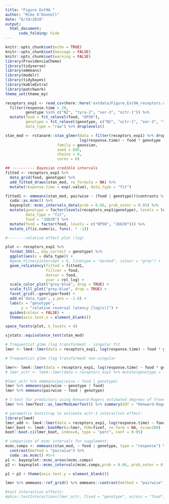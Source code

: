 ```yaml
---
title: "Figure Ext9A "
author: "Mike O'Donnell"
date: "6/19/2018"
output: 
  html_document:
      code_folding: hide
---
```



```r
knitr::opts_chunk$set(echo = TRUE)
knitr::opts_chunk$set(message = FALSE)
knitr::opts_chunk$set(warning = FALSE)
library(ProvidenciaChemo)
library(tidyverse)
library(emmeans)
library(modelr)
library(tidybayes)
library(kableExtra)
library(patchwork)
theme_set(theme_my)
```

```r

receptors_exp1 <- read_csv(here::here('extdata/Figure_Ext9A_receptors.csv')) %>%
  filter(response.time < 20,
         genotype %in% c("N2", "tyra-2", "ser-3", "octr-1")) %>%
  mutate(food = fct_relevel(food, "OP50"),
         genotype = fct_relevel(genotype, c("N2", "octr-1", "ser-3", "tyra-2")),
         data_type = "raw") %>% droplevels()  

stan_mod <- rstanarm::stan_glmer(data = filter(receptors_exp1) %>% droplevels(),
                                 log(response.time) ~ food * genotype  + (1|plateID), #add food|date back
                       family = gaussian,
                       seed = 695,
                       chains = 6,
                       cores = 6)

## ---------- Bayesian credible intervals 
fitted <- receptors_exp1 %>%
  data_grid(food, genotype) %>%
  add_fitted_draws(stan_mod, re_formula = NA) %>%
  mutate(response.time = exp(.value), data_type = "fit")

fitted1 <- emmeans(stan_mod, pairwise ~ (food | genotype))$contrasts %>% 
  coda::as.mcmc() %>% 
  bayesplot::mcmc_intervals_data(prob = 0.66, prob_outer = 0.95) %>%
  mutate(genotype = factor(levels(receptors_exp1$genotype), levels = levels(receptors_exp1$genotype)),
         data_type = "fit",
         food = "JUb39") %>%
  mutate(food = factor(food, levels = c("OP50", "JUb39"))) %>% 
  mutate_if(is.numeric, funs(. * -1))

#--------relative effect plot (log)

plot <- receptors_exp1 %>%
  format_SOS(., day_correct = genotype) %>%
  ggplot(aes(x = data_type)) +
  #geom_hline(yintercept = 0, linetype = "dashed", colour = "grey") +
  geom_relLatency(fitted = fitted1,
                  fillvar = food,
                  dotvar = food,
                  yvar = rel_log) +
  scale_color_plot("grey-blue", drop = TRUE) +
  scale_fill_plot("grey-blue", drop = TRUE) +
  facet_grid(.~genotype+food) +
  add.n('data_type', y.pos = -1.6) +
  labs(x = "genotype",
       y = "relative reversal latency [log(s)]") +
  guides(colour = FALSE) +
  theme(axis.text.x = element_blank())

space_facets(plot, n_facets = 4)

```

```r
sjstats::equivalence_test(stan_mod)

# frequentist glmm (log transformed) - singular fit
lmer <- lme4::lmer(data = receptors_exp1, log(response.time) ~ food * genotype + (food|date) + (1|plateID))

# frequentist glmm (log transformed) non-singular

lmer<- lme4::lmer(data = receptors_exp1, log(response.time) ~ food * genotype + (1|date) + (1|plateID))
# lmer_octr <- lme4::lmer(data = receptors_exp1 %>% mutate(genotype = fct_relevel(genotype, "octr-1")), log(response.time) ~ food * genotype + (1|date) + (1|plateID))

#lmer_octr %>% emmeans(pairwise ~ food | genotype)
lmer %>% emmeans(pairwise ~ genotype | food)
lmer %>% emmeans(pairwise ~ food | genotype)

# t-test for predictors using Kenward-Rogers estimated degrees of freedom
lmer %>% lmerTest::as_lmerModLmerTest() %>% summary(ddf = "Kenward-Roger")

# parametric bootstrap to estimate octr-1 interaction effect:
library(lme4)
lmer_add <- lme4::lmer(data = receptors_exp1, log(response.time) ~ food + genotype + (1|date) + (1|plateID))
lmer_boot <- lme4::bootMer(x=lmer, FUN=fixef, re.form = NA, nsim=200)
boot::boot.ci(lmer_boot, index=6, type = "perc", conf = 0.95)

# comparison of mcmc intervals for supplement:
mcmc.comps <- emmeans(stan_mod, ~ food | genotype, type = "response") %>%
  contrast(method = "pairwise") %>%
  coda::as.mcmc() #%>%
p1 <- bayesplot::mcmc_areas(mcmc.comps)
p2 <- bayesplot::mcmc_intervals(mcmc.comps,prob = 0.66, prob_outer = 0.95)

p1 + p2 + theme(axis.text.y = element_blank())

lmer %>% emmeans::ref_grid() %>% emmeans::contrast(method = "pairwise", adjust = "fdr") %>% kableExtra::kable() %>% kable_styling(bootstrap_options = c("striped", "hover"))

#test interaction effects:
#phia::testInteractions(lmer_octr, fixed = "genotype", across = "food")

```
